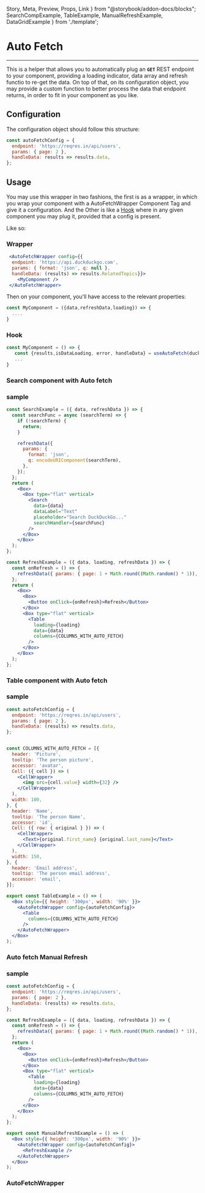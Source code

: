  Story,
  Meta,
  Preview,
  Props,
  Link
} from "@storybook/addon-docs/blocks";
  SearchCompExample,
  TableExample,
  ManualRefreshExample,
  DataGridExample
} from './template';

<Meta title='Helpers/Auto Fetch' component={AutoFetch} />

# Auto Fetch
<hr />

This is a helper that allows you to automatically plug an **`GET`** REST endpoint
to your component, providing a loading indicator, data array and refresh functio to
re-get the data. On top of that, on its configuration object, you may provide
a custom function to better process the data that endpoint returns, in order
to fit in your component as you like.

## Configuration
The configuration object should follow this structure:

```jsx
const autoFetchConfig = {
  endpoint: 'https://reqres.in/api/users',
  params: { page: 2 },
  handleData: results => results.data,
};
```

## Usage

You may use this wrapper in two fashions, the first is as a wrapper, in which you wrap
your component with a AutoFetchWrapper Component Tag and give it a configuration. And the Other
 is like a [Hook](https://pt-br.reactjs.org/docs/hooks-intro.html) where in any given component
 you may plug it, provided that a config is present.

 Like so:

### Wrapper
```jsx
 <AutoFetchWrapper config={{
  endpoint: 'https://api.duckduckgo.com',
  params: { format: 'json', q: null },
  handleData: (results) => results.RelatedTopics}}>
    <MyComponent />
 </AutoFetchWrapper>
```

Then on your component, you'll have access to the relevant properties:

```jsx
const MyComponent = ({data,refreshData,loading}) => {
  ....
}
```

### Hook

```jsx
const MyComponent = () => {
   const {results,isDataLoading, error, handleData} = useAutoFetch(duckDuckGoFetchConfig);
   ...
}
```

### Search component with Auto fetch

<Preview withSource="none">
  <Story name="Search Example">
      <SearchCompExample />
  </Story>
</Preview>

### sample

```jsx
const SearchExample = ({ data, refreshData }) => {
  const searchFunc = async (searchTerm) => {
    if (!searchTerm) {
      return;
    }

    refreshData({
      params: {
        format: 'json',
        q: encodeURIComponent(searchTerm),
      },
    });
  };
  return (
    <Box>
      <Box type="flat" vertical>
        <Search
          data={data}
          dataLabel="Text"
          placeholder="Search DuckDuckGo..."
          searchHandler={searchFunc}
        />
      </Box>
    </Box>
  );
};

const RefreshExample = ({ data, loading, refreshData }) => {
  const onRefresh = () => {
    refreshData({ params: { page: 1 + Math.round((Math.random() * 1)), delay: 1.5 } });
  };
  return (
    <Box>
      <Box>
        <Button onClick={onRefresh}>Refresh</Button>
      </Box>
      <Box type="flat" vertical>
        <Table
          loading={loading}
          data={data}
          columns={COLUMNS_WITH_AUTO_FETCH}
        />
      </Box>
    </Box>
  );
};
```

### Table component with Auto fetch

<Preview withSource="none">
  <Story name="Table Example">
      <TableExample />
  </Story>
</Preview>

### sample

```jsx
const autoFetchConfig = {
  endpoint: 'https://reqres.in/api/users',
  params: { page: 2 },
  handleData: (results) => results.data,
};


const COLUMNS_WITH_AUTO_FETCH = [{
  header: 'Picture',
  tooltip: 'The person picture',
  accessor: 'avatar',
  Cell: ({ cell }) => (
    <CellWrapper>
      <img src={cell.value} width={32} />
    </CellWrapper>
  ),
  width: 100,
}, {
  header: 'Name',
  tooltip: 'The person Name',
  accessor: 'id',
  Cell: ({ row: { original } }) => (
    <CellWrapper>
      <Text>{original.first_name} {original.last_name}</Text>
    </CellWrapper>
  ),
  width: 150,
}, {
  header: 'Email address',
  tooltip: 'The person email address',
  accessor: 'email',
}];

export const TableExample = () => (
  <Box style={{ height: '300px', width: '90%' }}>
    <AutoFetchWrapper config={autoFetchConfig}>
      <Table
        columns={COLUMNS_WITH_AUTO_FETCH}
      />
    </AutoFetchWrapper>
  </Box>
);
```

### Auto fetch Manual Refresh

<Preview withSource="none">
  <Story name="Manual Refresh Example">
      <ManualRefreshExample />
  </Story>
</Preview>

### sample

```jsx
const autoFetchConfig = {
  endpoint: 'https://reqres.in/api/users',
  params: { page: 2 },
  handleData: (results) => results.data,
};

const RefreshExample = ({ data, loading, refreshData }) => {
  const onRefresh = () => {
    refreshData({ params: { page: 1 + Math.round((Math.random() * 1)), delay: 1.5 } });
  };
  return (
    <Box>
      <Box>
        <Button onClick={onRefresh}>Refresh</Button>
      </Box>
      <Box type="flat" vertical>
        <Table
          loading={loading}
          data={data}
          columns={COLUMNS_WITH_AUTO_FETCH}
        />
      </Box>
    </Box>
  );
};

export const ManualRefreshExample = () => (
  <Box style={{ height: '300px', width: '90%' }}>
    <AutoFetchWrapper config={autoFetchConfig}>
      <RefreshExample />
    </AutoFetchWrapper>
  </Box>
);
```

### AutoFetchWrapper
<Props of={AutoFetch} />
